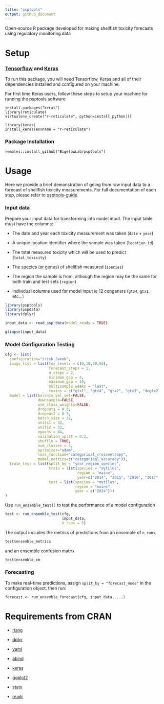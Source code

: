 ```yaml
---
title: "psptools"
output: github_document
---
```


Open-source R package developed for making shellfish toxicity forecasts using regulatory monitoring data

# Setup

### [Tensorflow](https://tensorflow.rstudio.com/) and [Keras](https://tensorflow.rstudio.com/guides/keras/basics)

To run this package, you will need Tensorflow, Keras and all of their dependencies installed and configured on your machine. 

For first time Keras users, follow these steps to setup your machine for running the psptools software:

```
install.packages("keras")
library(reticulate)
virtualenv_create("r-reticulate", python=install_python())

library(keras)
install_keras(envname = "r-reticulate")
```

### Package Installation

```
remotes::install_github("BigelowLab/psptools")
```

# Usage

Here we provide a brief demonstration of going from raw input data to a forecast of shellfish toxicity measurements. For full documentation of each step, please refer to [psptools-guide](https://bigelowlab.github.io/psptools-guide/).

### Input data

Prepare your input data for transforming into model input. The input table must have the columns: 

 + The date and year each toxicity measurement was taken (`date` + `year`)
 
 + A unique location identifier where the sample was taken (`location_id`)
 
 + The total measured toxicity which will be used to predict (`total_toxicity`)
 
 + The species (or genus) of shellfish measured (`species`)
 
 + The region the sample is from, although the region may be the same for both train and test sets (`region`)
 
 + Individual columns used for model input ie 12 congeners (`gtx4`, `gtx1`, etc...)

```r
library(psptools)
library(pspdata)
library(dplyr)
```

```r
input_data <- read_psp_data(model_ready = TRUE)

glimpse(input_data)
```


### Model Configuration Testing

```r
cfg <- list(
  configuration="irish_2week",
  image_list = list(tox_levels = c(0,10,30,80),
                    forecast_steps = 1,
                    n_steps = 2,
                    minimum_gap = 4,
                    maximum_gap = 10,
                    multisample_weeks = "last",
                    toxins = c("gtx1", "gtx4", "gtx2", "gtx3", "dcgtx2", "dcgtx3", "gtx5", "neo", "dcstx", "stx", "c1", "c2")),
  model = list(balance_val_set=FALSE,
               downsample=FALSE,
               use_class_weights=FALSE,
               dropout1 = 0.3,
               dropout2 = 0.3,
               batch_size = 32, 
               units1 = 32, 
               units2 = 32, 
               epochs = 64, 
               validation_split = 0.2,
               shuffle = TRUE,
               num_classes = 4,
               optimizer="adam",
               loss_function="categorical_crossentropy",
               model_metrics=c("categorical_accuracy")),
  train_test = list(split_by = "year_region_species",
                    train = list(species = "mytilus",
                                 region = "maine",
                                 year=c("2014", "2015", "2016", "2017", "2018", "2019", "2020", "2021", "2022", "2023")), 
                    test = list(species = "mytilus",
                                region = "maine",
                                year = c("2024")))
)
```

Use `run_ensemble_test()` to test the performance of a model configuration

```r
test <- run_ensemble_test(cfg, 
                          input_data, 
                          n_runs = 5)
```

The output includes the metrics of predictions from an ensemble of `n_runs`,

```r
test$ensemble_metrics
```

and an ensemble confusion matrix

```r
test$ensemble_cm
```

### Forecasting

To make real-time predictions, assign `split_by = "forecast_mode"` in the configuration object, then run:

```
forecast <- run_ensemble_forecast(cfg, input_data, ...)
```

# Requirements from CRAN

  + [rlang](https://CRAN.R-project.org/package=rlang)

  + [dplyr](https://CRAN.R-project.org/package=dplyr)

  + [yaml](https://CRAN.R-project.org/package=yaml)
  
  + [abind](https://CRAN.R-project.org/package=abind)
  
  + [keras](https://keras.rstudio.com/index.html)
  
  + [ggplot2](https://CRAN.R-project.org/package=ggplot2)
  
  + [stats](https://CRAN.R-project.org/package=stats)
  
  + [readr](https://CRAN.R-project.org/package=readr)
